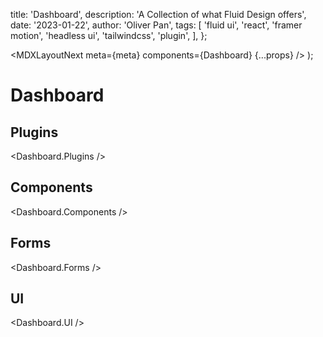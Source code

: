 
  title: 'Dashboard',
  description: 'A Collection of what Fluid Design offers',
  date: '2023-01-22',
  author: 'Oliver Pan',
  tags: [
    'fluid ui',
    'react',
    'framer motion',
    'headless ui',
    'tailwindcss',
    'plugin',
  ],
};

  <MDXLayoutNext meta={meta} components={Dashboard} {...props} />
);

# Dashboard

## Plugins

<Dashboard.Plugins />

## Components

<Dashboard.Components />

## Forms

<Dashboard.Forms />

## UI

<Dashboard.UI />
